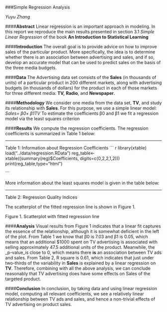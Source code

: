 

###Simple Regression Analysis
   
   _Yuyu Zhang_
  
####**Abstract**
   Linear regression is an important approach in modeling. In this report we reproduce the main results presented in section 3.1 _Simple Linear Regression_ of the book **An Introduction to Statistical Learning**

####**Introduction**
   The overall goal is to provide advice on how to improve sales of the particular product. More specifically,
the idea is to determine whether there is an association between advertising and sales, and if so, develop an
accurate model that can be used to predict sales on the basis of the three media budgets. 

####**Data**
  The Advertising data set consists of the **Sales** (in thousands of units) of a particular product in 200 different
markets, along with advertising budgets (in thousands of dollars) for the product in each of those markets for
three different media: **TV,** **Radio**, and **Newspaper**.

####**Methodology**
  We consider one media from the data set, **TV**, and study its relationship with **Sales**. For this purpose, we use
a simple linear model: 
	                    _Sales= β0+ β1TV_
  To estimate the coefficients β0 and β1 we fit a regression model via the least squares criterion

####**Results**
We compute the regression coefficients. The regression coefficients is summarized in Table 1 below:
<hr>
         Table 1: Information about Regression Coefficients
 ``` r
   library(xtable)
   load("../data/regression.RData")
   reg_table<-xtable((summary(reg)$Coefficients, digits=c(0,2,2,1,2)))
   print(reg_table,type="html")
   
```
  
   More information about the least squares model is given in the table below:
<hr>
          Table 2: Regression Quality Indices 
 
   The scatterplot of the fitted regression line is shown in Figure 1. 
       
          Figure 1. Scatterplot with fitted regression line 
     

####**Analysis**
  Visual results from Figure 1 indicates that a linear fit captures the essence of the relationship, although it is somewhat deficient in the left of the plot. 
   From Table 1 we know that β0 is 7.03 and β1 is 0.05, which means that an additional $1000 spent on TV advertising is associated with selling approximately 47.5 additional units of the product. Meanwhile, the _p-value_is close to 0, which means there **is** an association between TV ads and sales. 
    From Table 2, R square is 0.61, which indicates that just under two-thirds of the variability in **Sales** is explained by a linear regression on **TV**. Therefore, combining with all the above analysis, we can conclude reasonably that TV advertising does have some effects on Sales of the targeted product.
     
####**Conclusion**
   In conclusion, by taking data and using linear regression model, computing all relevant coefficients, we see a relatively linear relationship between TV ads and sales, and hence a non-trivial effects of TV advertising on product sales.
